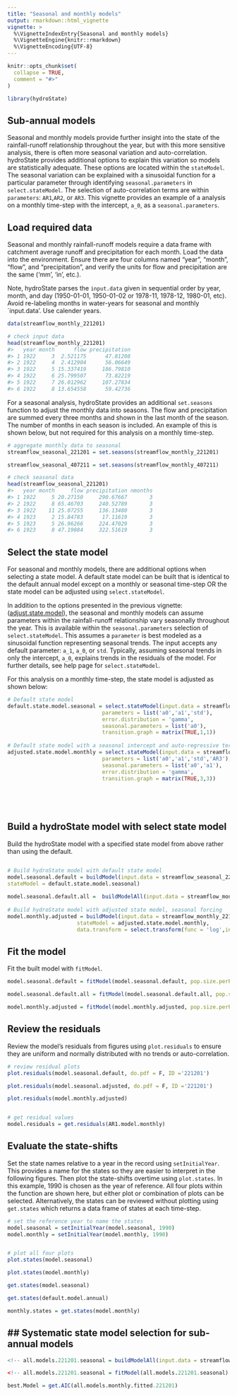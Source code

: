 ```yaml
---
title: "Seasonal and monthly models"
output: rmarkdown::html_vignette
vignette: >
  %\VignetteIndexEntry{Seasonal and monthly models}
  %\VignetteEngine{knitr::rmarkdown}
  %\VignetteEncoding{UTF-8}
---
```


```r
knitr::opts_chunk$set(
  collapse = TRUE,
  comment = "#>"
)
```

```r
library(hydroState)
```

## Sub-annual models
Seasonal and monthly models provide further insight into the state of the rainfall-runoff relationship throughout the year, but with this more sensitive analysis, there is often more seasonal variation and auto-correlation. hydroState provides additional options to explain this variation so models are statistically adequate. These options are located within the `stateModel`. The seasonal variation can be explained with a sinusoidal function for a particular parameter through identifying `seasonal.parameters` in `select.stateModel`. The selection of auto-correlation terms are within `parameters`: `AR1`,`AR2`, or `AR3`. This vignette provides an example of a analysis on a monthly time-step with the intercept, `a_0`, as a `seasonal.parameters`.

## Load required data
Seasonal and monthly rainfall-runoff models require a data frame with catchment average runoff and precipitation for each month. Load the data into the environment. Ensure there are four columns named "year", "month", "flow", and "precipitation", and verify the units for flow and precipitation are the same ('mm', 'in', etc.). 

Note, hydroState parses the `input.data` given in sequential order by year, month, and day (1950-01-01, 1950-01-02 or 1978-11, 1978-12, 1980-01, etc). Avoid re-labeling months in water-years for seasonal and monthly `input.data'. Use calender years. 

```r
data(streamflow_monthly_221201)

# check input data
head(streamflow_monthly_221201)
#>   year month      flow precipitation
#> 1 1922     3  2.521175      47.81208
#> 2 1922     4  2.412904      56.06649
#> 3 1922     5 15.337419     186.79810
#> 4 1922     6 25.799507      73.82219
#> 5 1922     7 26.012962     107.27834
#> 6 1922     8 13.654558      59.42736

```

For a seasonal analysis, hydroState provides an additional `set.seasons` function to adjust the monthly data into seasons. The flow and precipitation are summed every three months and shown in the last month of the season.  The number of months in each season is included. An example of this is shown below, but not required for this analysis on a monthly time-step.
```r
# aggregate monthly data to seasonal
streamflow_seasonal_221201 = set.seasons(streamflow_monthly_221201)

streamflow_seasonal_407211 = set.seasons(streamflow_monthly_407211)

# check seasonal data
head(streamflow_seasonal_221201)
#>   year month     flow precipitation nmonths
#> 1 1922     5 20.27150     290.67667       3
#> 2 1922     8 65.46703     240.52789       3
#> 3 1922    11 25.07255     136.13480       3
#> 4 1923     2 15.84783      17.11619       3
#> 5 1923     5 26.96266     224.47029       3
#> 6 1923     8 47.19084     322.51619       3

```

## Select the state model
For seasonal and monthly models, there are additional options when selecting a state model. A default state model can be built that is identical to the default annual model except on a monthly or seasonal time-step OR the state model can be adjusted using `select.stateModel`.

In addition to the options presented in the previous vignette: ([adjust.state.model](https://github.com/peterson-tim-j/HydroState/tree/master/vignettes/adjust.state.model/adjust.state.model.html)), the seasonal and monthly models can assume parameters within the rainfall-runoff relationship vary seasonally throughout the year. This is available within the `seasonal.parameters` selection of `select.stateModel`. This assumes a `parameter` is best modeled as a sinusoidal function representing seasonal trends. The input accepts any default parameter: `a_1`, `a_0`, or `std`. Typically, assuming seasonal trends in only the intercept, `a_0`, explains trends in the residuals of the model. For further details, see help page for `select.stateModel`.

For this analysis on a monthly time-step, the state model is adjusted as shown below:  
```r
# Default state model
default.state.model.seasonal = select.stateModel(input.data = streamflow_seasonal_221201,
                              parameters = list('a0','a1','std'),
                              error.distribution = 'gamma',
                              seasonal.parameters = list('a0'),
                              transition.graph = matrix(TRUE,1,1))
                              
# Default state model with a seasonal intercept and auto-regressive term
adjusted.state.model.monthly = select.stateModel(input.data = streamflow_monthly_221201,
                              parameters = list('a0','a1','std','AR3'),
                              seasonal.parameters = list('a0','a1'),
                              error.distribution = 'gamma',
                              transition.graph = matrix(TRUE,3,3))
                              
                              
                              
                              

```

## Build a hydroState model with select state model
Build the hydroState model with a specified state model from above rather than using the default.

```r

# Build hydroState model with default state model
model.seasonal.default = buildModel(input.data = streamflow_seasonal_221201,
stateModel = default.state.model.seasonal)
                      
model.seasonal.default.all =  buildModelAll(input.data = streamflow_monthly_221201)
                      
# Build hydroState model with adjusted state model, seasonal forcing
model.monthly.adjusted = buildModel(input.data = streamflow_monthly_221201,
                      stateModel = adjusted.state.model.monthly,
                      data.transform = select.transform(func = 'log',input.data = streamflow_monthly_221201))
```

## Fit the model
Fit the built model with `fitModel`.
```r
model.seasonal.default = fitModel(model.seasonal.default, pop.size.perParameter = 10, max.generations = 1000)

model.seasonal.default.all = fitModel(model.seasonal.default.all, pop.size.perParameter = 10, max.generations = 10000, doParallel = TRUE)

model.monthly.adjusted = fitModel(model.monthly.adjusted, pop.size.perParameter = 10, max.generations = 10000, doParallel = TRUE)
```

## Review the residuals
Review the model's residuals from figures using `plot.residuals` to ensure they are uniform and normally distributed with no trends or auto-correlation.

```r
# review residual plots
plot.residuals(model.seasonal.default, do.pdf = F, ID ='221201')

plot.residuals(model.seasonal.adjusted, do.pdf = F, ID ='221201')

plot.residuals(model.monthly.adjusted)


# get residual values
model.residuals = get.residuals(AR1.model.monthly)
```

## Evaluate the state-shifts
Set the state names relative to a year in the record using `setInitialYear`. This provides a name for the states so they are easier to interpret in the following figures. Then plot the state-shifts overtime using `plot.states`. In this example, 1990 is chosen as the year of reference. All four plots within the function are shown here, but either plot or combination of plots can be selected. Alternatively, the states can be reviewed without plotting using `get.states` which returns a data frame of states at each time-step.

```r
# set the reference year to name the states
model.seasonal = setInitialYear(model.seasonal, 1990)
model.monthly = setInitialYear(model.monthly, 1990)


# plot all four plots
plot.states(model.seasonal)

plot.states(model.monthly)

get.states(model.seasonal)

get.states(default.model.annual)

monthly.states = get.states(model.monthly)
```

## ## Systematic state model selection for sub-annual models

```r
<!-- all.models.221201.seasonal = buildModelAll(input.data = streamflow_seasonal_221201) -->

<!-- all.models.221201.seasonal = fitModel(all.models.221201.seasonal) -->

best.Model = get.AIC(all.models.monthly.fitted.221201)
```

